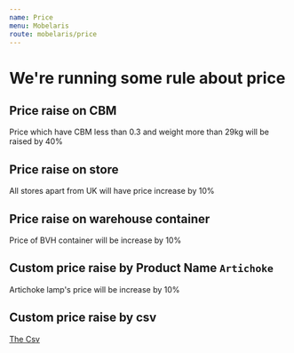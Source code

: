 ```yaml
---
name: Price
menu: Mobelaris
route: mobelaris/price
---
```


# We're running some rule about price

## Price raise on CBM

Price which have CBM less than 0.3 and weight more than 29kg will be raised by 40%

## Price raise on store

All stores apart from UK will have price increase by 10%

## Price raise on warehouse container

Price of BVH container will be increase by 10%

## Custom price raise by Product Name `Artichoke`

Artichoke lamp's price will be increase by 10%

## Custom price raise by csv

[The Csv](https://www.dropbox.com/s/46sn1is1pg7dfy3/update-prices.csv?dl=0)



